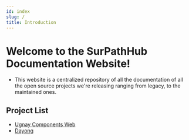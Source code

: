 ```yaml
---
id: index
slug: /
title: Introduction
---
```


# Welcome to the SurPathHub Documentation Website!
- This website is a centralized repository of all the documentation of all the open source projects we're releasing ranging from legacy, to the maintained ones.

## Project List
- [Ugnay Components Web](/docs/ugnay)
- [Dayong](/docs/dayong)